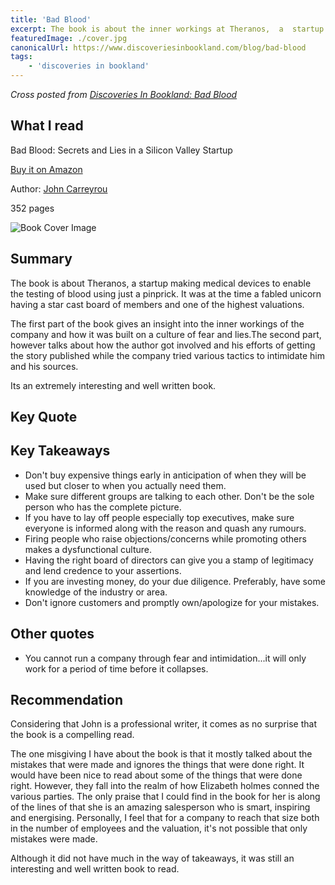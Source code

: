 ```yaml
---
title: 'Bad Blood'
excerpt: The book is about the inner workings at Theranos,  a  startup making medical devices to enable the testing of blood using just a pinprick.
featuredImage: ./cover.jpg
canonicalUrl: https://www.discoveriesinbookland.com/blog/bad-blood
tags:
    - 'discoveries in bookland'
---
```


_Cross posted from [Discoveries In Bookland: Bad Blood](https://www.discoveriesinbookland.com/blog/bad-blood)_

## What I read

Bad Blood: Secrets and Lies in a Silicon Valley Startup

[Buy it on Amazon](https://www.amazon.com/Bad-Blood-Secrets-Silicon-Startup/dp/152473165X)

Author: [John Carreyrou](https://en.wikipedia.org/wiki/John_Carreyrou)

352 pages

![Book Cover Image](./cover.jpg)

## Summary

The book is about Theranos, a startup making medical devices to enable the testing of blood using just a pinprick. It was at the time a fabled unicorn having a star cast board of members and one of the highest valuations.

The first part of the book gives an insight into the inner workings of the company and how it was built on a culture of fear and lies.The second part, however talks about how the author got involved and his efforts of getting the story published while the company tried various tactics to intimidate him and his sources.

Its an extremely interesting and well written book.

## Key Quote

<Quote
    quote="This is what happens when you work to change things. First they think you're crazy, then they fight you, and then all of a sudden you change the world."
    author="Elizabeth Holmes"
/>

## Key Takeaways

-   Don't buy expensive things early in anticipation of when they will be used but closer to when you actually need them.
-   Make sure different groups are talking to each other. Don't be the sole person who has the complete picture.
-   If you have to lay off people especially top executives, make sure everyone is informed along with the reason and quash any rumours.
-   Firing people who raise objections/concerns while promoting others makes a dysfunctional culture.
-   Having the right board of directors can give you a stamp of legitimacy and lend credence to your assertions.
-   If you are investing money, do your due diligence. Preferably, have some knowledge of the industry or area.
-   Don't ignore customers and promptly own/apologize for your mistakes.

## Other quotes

-   You cannot run a company through fear and intimidation...it will only work for a period of time before it collapses.

## Recommendation

Considering that John is a professional writer, it comes as no surprise that the book is a compelling read.

The one misgiving I have about the book is that it mostly talked about the mistakes that were made and ignores the things that were done right. It would have been nice to read about some of the things that were done right. However, they fall into the realm of how Elizabeth holmes conned the various parties. The only praise that I could find in the book for her is along of the lines of that she is an amazing salesperson who is smart, inspiring and energising. Personally, I feel that for a company to reach that size both in the number of employees and the valuation, it's not possible that only mistakes were made.

Although it did not have much in the way of takeaways, it was still an interesting and well written book to read.
